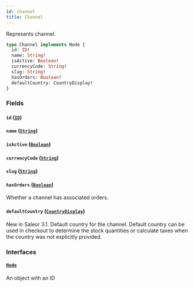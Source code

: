 ```yaml
---
id: channel
title: Channel
---
```


Represents channel.

```graphql
type Channel implements Node {
  id: ID!
  name: String!
  isActive: Boolean!
  currencyCode: String!
  slug: String!
  hasOrders: Boolean!
  defaultCountry: CountryDisplay!
}
```

### Fields

#### `id` ([`ID`](../../../developer/api-reference/scalars/id))

#### `name` ([`String`](../../../developer/api-reference/scalars/string))

#### `isActive` ([`Boolean`](../../../developer/api-reference/scalars/boolean))

#### `currencyCode` ([`String`](../../../developer/api-reference/scalars/string))

#### `slug` ([`String`](../../../developer/api-reference/scalars/string))

#### `hasOrders` ([`Boolean`](../../../developer/api-reference/scalars/boolean))

Whether a channel has associated orders.

#### `defaultCountry` ([`CountryDisplay`](../../../developer/api-reference/objects/country-display))

New in Saleor 3.1. Default country for the channel. Default country can be used in checkout to determine the stock quantities or calculate taxes when the country was not explicitly provided.

### Interfaces

#### [`Node`](../../../developer/api-reference/interfaces/node)

An object with an ID
